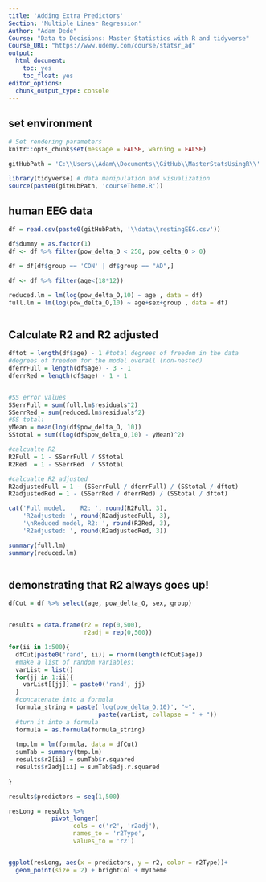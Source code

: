 ```yaml
---
title: 'Adding Extra Predictors'
Section: 'Multiple Linear Regression'
Author: "Adam Dede"
Course: "Data to Decisions: Master Statistics with R and tidyverse"
Course_URL: "https://www.udemy.com/course/statsr_ad" 
output: 
  html_document:
    toc: yes
    toc_float: yes
editor_options:
  chunk_output_type: console
---
```



## set environment

```r

# Set rendering parameters
knitr::opts_chunk$set(message = FALSE, warning = FALSE)

gitHubPath = 'C:\\Users\\Adam\\Documents\\GitHub\\MasterStatsUsingR\\'

library(tidyverse) # data manipulation and visualization
source(paste0(gitHubPath, 'courseTheme.R'))


```

## human EEG data 

```r

df = read.csv(paste0(gitHubPath, '\\data\\restingEEG.csv'))

df$dummy = as.factor(1) 
df <- df %>% filter(pow_delta_O < 250, pow_delta_O > 0)

df = df[df$group == 'CON' | df$group == "AD",]

df <- df %>% filter(age<(18*12))

reduced.lm = lm(log(pow_delta_O,10) ~ age , data = df)
full.lm = lm(log(pow_delta_O,10) ~ age+sex+group , data = df)



```

## Calculate R2 and R2 adjusted

```r


dftot = length(df$age) - 1 #total degrees of freedom in the data
#degrees of freedom for the model overall (non-nested)
dferrFull = length(df$age) - 3 - 1 
dferrRed = length(df$age) - 1 - 1


#SS error values
SSerrFull = sum(full.lm$residuals^2)
SSerrRed = sum(reduced.lm$residuals^2)
#SS total: 
yMean = mean(log(df$pow_delta_O, 10))
SStotal = sum((log(df$pow_delta_O,10) - yMean)^2) 

#calcualte R2
R2Full = 1 - SSerrFull / SStotal
R2Red  = 1 - SSerrRed  / SStotal

#calcualte R2 adjusted
R2adjustedFull = 1 - (SSerrFull / dferrFull) / (SStotal / dftot)
R2adjustedRed = 1 - (SSerrRed / dferrRed) / (SStotal / dftot)

cat('Full model,    R2: ', round(R2Full, 3), 
    'R2adjusted: ', round(R2adjustedFull, 3), 
    '\nReduced model, R2: ', round(R2Red, 3), 
    'R2adjusted: ', round(R2adjustedRed, 3))

summary(full.lm)
summary(reduced.lm)



```

## demonstrating that R2 always goes up!

```r

dfCut = df %>% select(age, pow_delta_O, sex, group)


results = data.frame(r2 = rep(0,500),
                     r2adj = rep(0,500))

for(ii in 1:500){
  dfCut[paste0('rand', ii)] = rnorm(length(dfCut$age))
  #make a list of random variables: 
  varList = list()
  for(jj in 1:ii){
    varList[[jj]] = paste0('rand', jj)
  }
  #concatenate into a formula
  formula_string = paste('log(pow_delta_O,10)', "~", 
                         paste(varList, collapse = " + "))
  #turn it into a formula 
  formula = as.formula(formula_string)
  
  tmp.lm = lm(formula, data = dfCut)
  sumTab = summary(tmp.lm)
  results$r2[ii] = sumTab$r.squared
  results$r2adj[ii] = sumTab$adj.r.squared
  
}

results$predictors = seq(1,500)

resLong = results %>% 
            pivot_longer(
                  cols = c('r2', 'r2adj'),
                  names_to = 'r2Type',
                  values_to = 'r2')


ggplot(resLong, aes(x = predictors, y = r2, color = r2Type))+
  geom_point(size = 2) + brightCol + myTheme 


```


